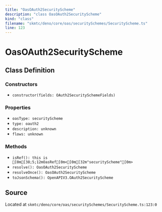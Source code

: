 ```yaml
---
title: "OasOAuth2SecurityScheme"
description: "class OasOAuth2SecurityScheme"
kind: "class"
filename: "skmtc/deno/core/oas/securitySchemes/SecurityScheme.ts"
line: 123
---
```


# OasOAuth2SecurityScheme

## Class Definition

### Constructors

- `constructor(fields: OAuth2SecuritySchemeFields)`

### Properties

- `oasType: securityScheme`
- `type: oauth2`
- `description: unknown`
- `flows: unknown`

### Methods

- `isRef(): this is [0m[38;5;12mOasRef[0m<[0m[32m"securityScheme"[0m>`
- `resolve(): OasOAuth2SecurityScheme`
- `resolveOnce(): OasOAuth2SecurityScheme`
- `toJsonSchema(): OpenAPIV3.OAuth2SecurityScheme`

## Source

Located at `skmtc/deno/core/oas/securitySchemes/SecurityScheme.ts:123:0`
